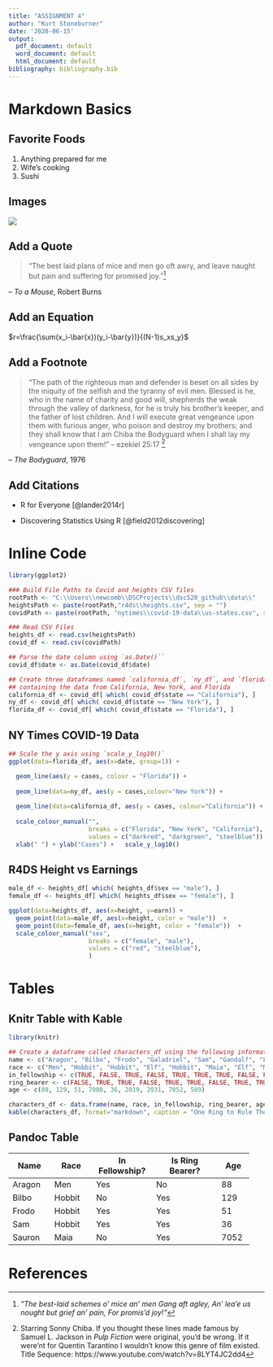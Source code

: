 ```yaml
---
title: "ASSIGNMENT 4"
author: "Kurt Stoneburner"
date: '2020-06-15'
output:
  pdf_document: default
  word_document: default
  html_document: default
bibliography: bibliography.bib
---
```


# Markdown Basics

## Favorite Foods
1. Anything prepared for me
1. Wife's cooking
1. Sushi

## Images

![](10-all-cases-log.png)

\pagebreak

## Add a Quote
> "The best laid plans of mice and men go oft awry, and leave naught but pain and suffering for promised joy."[^1]

-- *To a Mouse*, Robert Burns



## Add an Equation

$r=\frac{\sum(x_i-\bar{x})(y_i-\bar{y})}{(N-1)s_xs_y}$\newline\newline\newline

\pagebreak

## Add a Footnote

>"The path of the righteous man and defender is beset on all sides by the iniquity of the selfish and the tyranny of evil men. Blessed is he, who in the name of charity and good will, shepherds the weak through the valley of darkness, for he is truly his brother's keeper, and the father of lost children. And I will execute great vengeance upon them with furious anger, who poison and destroy my brothers; and they shall know that I am Chiba the Bodyguard when I shall lay my vengeance upon them!"
\newline
>-- ezekiel 25:17 [^2]

-- *The Bodyguard*, 1976

[^1]: *"The best-laid schemes o' mice an' men Gang aft agley, An' lea'e us nought but grief an' pain, For promis'd joy!"* 

[^2]: Starring Sonny Chiba. If you thought these lines made famous by Samuel L. Jackson in *Pulp Fiction* were original, you'd be wrong. If it were'nt for Quentin Tarantino I wouldn't know this genre of film existed.
\linebreak
Title Sequence: https://www.youtube.com/watch?v=8LYT4JC2dd4

## Add Citations

* R for Everyone [@lander2014r]

* Discovering Statistics Using R [@field2012discovering]

# Inline Code

```r
library(ggplot2)

### Build File Paths to Covid and heights CSV files
rootPath <- "C:\\Users\\newcomb\\DSCProjects\\dsc520_github\\data\\"
heightsPath <- paste(rootPath,"r4ds\\heights.csv", sep = "")
covidPath <- paste(rootPath, "nytimes\\covid-19-data\\us-states.csv", sep="")

### Read CSV Files
heights_df <- read.csv(heightsPath)
covid_df <- read.csv(covidPath)

## Parse the date column using `as.Date()``
covid_df$date <- as.Date(covid_df$date)

## Create three dataframes named `california_df`, `ny_df`, and `florida_df`
## containing the data from California, New York, and Florida
california_df <- covid_df[ which( covid_df$state == "California"), ]
ny_df <- covid_df[ which( covid_df$state == "New York"), ]
florida_df <- covid_df[ which( covid_df$state == "Florida"), ]

```


## NY Times COVID-19 Data


``` r
## Scale the y axis using `scale_y_log10()`
ggplot(data=florida_df, aes(x=date, group=1)) +

  geom_line(aes(y = cases, colour = "Florida")) +
  
  geom_line(data=ny_df, aes(y = cases,colour="New York")) +
  
  geom_line(data=california_df, aes(y = cases, colour="California")) +
  
  scale_colour_manual("",
                      breaks = c("Florida", "New York", "California"),
                      values = c("darkred", "darkgreen", "steelblue")) +
  xlab(" ") + ylab("Cases") +   scale_y_log10()

```

\pagebreak

## R4DS Height vs Earnings

``` r

male_df <- heights_df[ which( heights_df$sex == "male"), ]
female_df <- heights_df[ which( heights_df$sex == "female"), ]

ggplot(data=heights_df, aes(x=height, y=earn)) + 
  geom_point(data=male_df, aes(x=height, color = "male"))  +
  geom_point(data=female_df, aes(x=height, color = "female"))  +
  scale_colour_manual("sex",
                      breaks = c("female", "male"),
                      values = c("red", "steelblue"),
                      )

```

\pagebreak

# Tables



## Knitr Table with Kable



``` r

library(knitr)

## Create a dataframe called characters_df using the following information from LOTR
name <- c("Aragon", "Bilbo", "Frodo", "Galadriel", "Sam", "Gandalf", "Legolas", "Sauron", "Gollum")
race <- c("Men", "Hobbit", "Hobbit", "Elf", "Hobbit", "Maia", "Elf", "Maia", "Hobbit")
in_fellowship <- c(TRUE, FALSE, TRUE, FALSE, TRUE, TRUE, TRUE, FALSE, FALSE)
ring_bearer <- c(FALSE, TRUE, TRUE, FALSE, TRUE, TRUE, FALSE, TRUE, TRUE)
age <- c(88, 129, 51, 7000, 36, 2019, 2931, 7052, 589)

characters_df <- data.frame(name, race, in_fellowship, ring_bearer, age)
kable(characters_df, format="markdown", caption = "One Ring to Rule Them All")

```



## Pandoc Table

+-----------+-----------+----------------+-----------------+--------+
| Name      | Race      | In Fellowship? | Is Ring Bearer? | Age    |
+===========+===========+================+=================+========+
| Aragon    | Men       | Yes            | No              | 88     |
+-----------+-----------+----------------+-----------------+--------+
| Bilbo     | Hobbit    | No             | Yes             | 129    |
+-----------+-----------+----------------+-----------------+--------+
| Frodo     | Hobbit    | Yes            | Yes             | 51     |
+-----------+-----------+----------------+-----------------+--------+
| Sam       | Hobbit    | Yes            | Yes             | 36     |
+-----------+-----------+----------------+-----------------+--------+
| Sauron    | Maia      | No             | Yes             | 7052   |
+-----------+-----------+----------------+-----------------+--------+

# References


